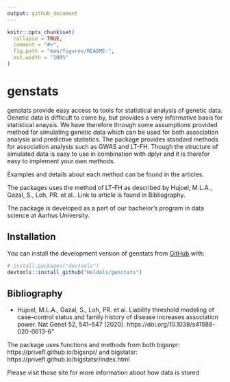 ```yaml
---
output: github_document
---
```


<!-- README.md is generated from README.Rmd. Please edit that file -->

```r
knitr::opts_chunk$set(
  collapse = TRUE,
  comment = "#>",
  fig.path = "man/figures/README-",
  out.width = "100%"
)
```

# genstats

<!-- badges: start -->
<!-- badges: end -->


genstats provide easy access to tools for statistical analysis of
genetic data. Genetic data is difficult to come by, but provides a very
informative basis for statistical anaysis. We have therefore through some
assumptions provided method for simulating genetic data which can be
used for both association analysis and predictive statistics. The
package provides standard methods for association analysis such as GWAS
and LT-FH. Though the structure of simulated data is easy to use in
combination with dplyr and it is therefor easy to implement your own
methods.

Examples and details about each method can be found in the articles.


The packages uses the method of LT-FH as described by Hujoel, M.L.A.,
Gazal, S., Loh, PR. et al.. Link to article is found in Bibliography.

The package is developed as a part of our bachelor’s program in data
science at Aarhus University.



## Installation

You can install the development version of genstats from [GitHub](https://github.com/) with:

``` r
# install.packages("devtools")
devtools::install_github("Holdols/genstats")
```

## Bibliography
* Hujoel, M.L.A., Gazal, S., Loh, PR. et al. Liability threshold modeling of case–control status and family history of disease increases association power. Nat Genet 52, 541–547 (2020). https://doi.org/10.1038/s41588-020-0613-6"

The package uses functions and methods from both bigsnpr: https://privefl.github.io/bigsnpr/  and bigstatsr: https://privefl.github.io/bigstatsr/index.html

Please visit those site for more information about how data is stored
